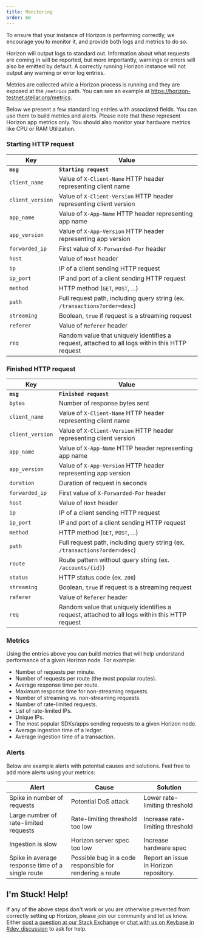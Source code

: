 ```yaml
---
title: Monitoring
order: 60
---
```



To ensure that your instance of Horizon is performing correctly, we encourage you to monitor it, and provide both logs and metrics to do so.

Horizon will output logs to standard out. Information about what requests are coming in will be reported, but more importantly, warnings or errors will also be emitted by default. A correctly running Horizon instance will not output any warning or error log entries.

Metrics are collected while a Horizon process is running and they are exposed at the `/metrics` path. You can see an example at https://horizon-testnet.stellar.org/metrics.

Below we present a few standard log entries with associated fields. You can use them to build metrics and alerts. Please note that these represent Horizon app metrics only. You should also monitor your hardware metrics like CPU or RAM Utilization.

### Starting HTTP request

| Key | Value |
| --- | ----- |
| **`msg`** | **`Starting request`** |
| `client_name` | Value of `X-Client-Name` HTTP header representing client name |
| `client_version` | Value of `X-Client-Version` HTTP header representing client version |
| `app_name` | Value of `X-App-Name` HTTP header representing app name |
| `app_version` | Value of `X-App-Version` HTTP header representing app version |
| `forwarded_ip` | First value of `X-Forwarded-For` header |
| `host` | Value of `Host` header |
| `ip` | IP of a client sending HTTP request |
| `ip_port` | IP and port of a client sending HTTP request |
| `method` | HTTP method (`GET`, `POST`, ...) |
| `path` | Full request path, including query string (ex. `/transactions?order=desc`) |
| `streaming` | Boolean, `true` if request is a streaming request |
| `referer` | Value of `Referer` header |
| `req` | Random value that uniquely identifies a request, attached to all logs within this HTTP request |

### Finished HTTP request

| Key | Value |
| --- | ----- |
| **`msg`** | **`Finished request`** |
| `bytes` | Number of response bytes sent |
| `client_name` | Value of `X-Client-Name` HTTP header representing client name |
| `client_version` | Value of `X-Client-Version` HTTP header representing client version |
| `app_name` | Value of `X-App-Name` HTTP header representing app name |
| `app_version` | Value of `X-App-Version` HTTP header representing app version |
| `duration` | Duration of request in seconds |
| `forwarded_ip` | First value of `X-Forwarded-For` header |
| `host` | Value of `Host` header |
| `ip` | IP of a client sending HTTP request |
| `ip_port` | IP and port of a client sending HTTP request |
| `method` | HTTP method (`GET`, `POST`, ...) |
| `path` | Full request path, including query string (ex. `/transactions?order=desc`) |
| `route` | Route pattern without query string (ex. `/accounts/{id}`) |
| `status` | HTTP status code (ex. `200`) |
| `streaming` | Boolean, `true` if request is a streaming request |
| `referer` | Value of `Referer` header |
| `req` | Random value that uniquely identifies a request, attached to all logs within this HTTP request |

### Metrics

Using the entries above you can build metrics that will help understand performance of a given Horizon node. For example:

- Number of requests per minute.
- Number of requests per route (the most popular routes).
- Average response time per route.
- Maximum response time for non-streaming requests.
- Number of streaming vs. non-streaming requests.
- Number of rate-limited requests.
- List of rate-limited IPs.
- Unique IPs.
- The most popular SDKs/apps sending requests to a given Horizon node.
- Average ingestion time of a ledger.
- Average ingestion time of a transaction.

### Alerts

Below are example alerts with potential causes and solutions. Feel free to add more alerts using your metrics:

| Alert | Cause | Solution |
| ----- | ----- | -------- |
| Spike in number of requests | Potential DoS attack | Lower rate-limiting threshold |
| Large number of rate-limited requests | Rate-limiting threshold too low | Increase rate-limiting threshold |
| Ingestion is slow | Horizon server spec too low | Increase hardware spec |
| Spike in average response time of a single route | Possible bug in a code responsible for rendering a route | Report an issue in Horizon repository. |

## I'm Stuck! Help!

If any of the above steps don't work or you are otherwise prevented from correctly setting up Horizon, please join our community and let us know. Either [post a question at our Stack Exchange](https://stellar.stackexchange.com/) or [chat with us on Keybase in #dev_discussion](https://keybase.io/team/stellar.public) to ask for help.
